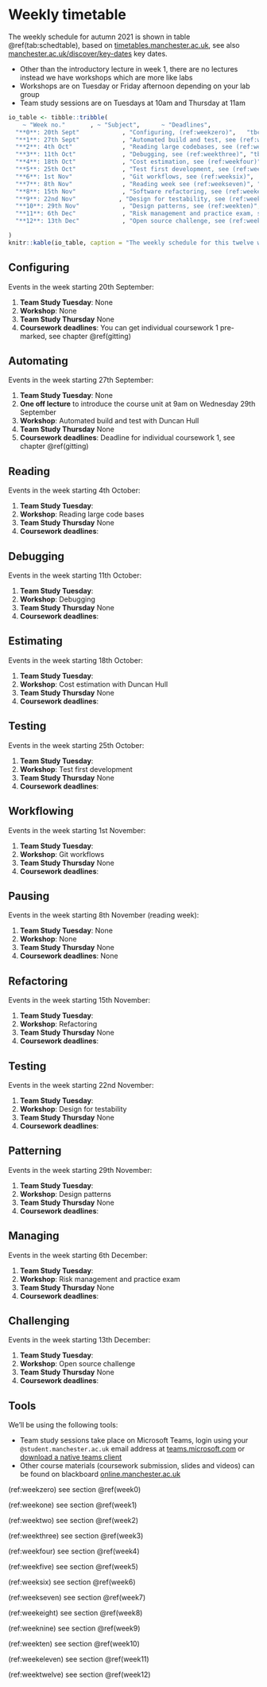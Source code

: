 # Weekly timetable {.unnumbered #timetabling}

The weekly schedule for autumn 2021 is shown in table \@ref(tab:schedtable), based on [timetables.manchester.ac.uk](https://timetables.manchester.ac.uk/), see also [manchester.ac.uk/discover/key-dates](https://www.manchester.ac.uk/discover/key-dates/) key dates.

* Other than the introductory lecture in week 1, there are no lectures instead we have workshops which are more like labs
* Workshops are on Tuesday or Friday afternoon depending on your lab group
* Team study sessions are on Tuesdays at 10am and Thursday at 11am


```r
io_table <- tibble::tribble(
    ~ "Week no."       , ~ "Subject",      ~ "Deadlines",
  "**0**: 20th Sept"            , "Configuring, (ref:weekzero)",   "tbc",  
  "**1**: 27th Sept"            , "Automated build and test, see (ref:weekone)",  "tbc",
  "**2**: 4th Oct"              , "Reading large codebases, see (ref:weektwo)",  "tbc",
  "**3**: 11th Oct"             , "Debugging, see (ref:weekthree)", "tbc",
  "**4**: 18th Oct"             , "Cost estimation, see (ref:weekfour)",  "tbc",
  "**5**: 25th Oct"             , "Test first development, see (ref:weekfive)", "tbc",
  "**6**: 1st Nov"              , "Git workflows, see (ref:weeksix)",  "tbc",
  "**7**: 8th Nov"              , "Reading week see (ref:weekseven)", "tbc",
  "**8**: 15th Nov"             , "Software refactoring, see (ref:weekeight)", "tbc",
  "**9**: 22nd Nov"            , "Design for testability, see (ref:weeknine)", "tbc",
  "**10**: 29th Nov"            , "Design patterns, see (ref:weekten)", "tbc",
  "**11**: 6th Dec"             , "Risk management and practice exam, see (ref:weekeleven)", "tbc",
  "**12**: 13th Dec"            , "Open source challenge, see (ref:weekeight)", "tbc",

)
knitr::kable(io_table, caption = "The weekly schedule for this twelve week course, please note we are using the week numbering from the [timetables.manchester.ac.uk](https://timetables.manchester.ac.uk/) where week zero is welcome week, and week one is the first teaching week", booktabs = TRUE)
```

## Configuring {#week0}

Events in the week starting 20th September:

1. **Team Study Tuesday**: None
1. **Workshop**: None
1. **Team Study Thursday** None
1. **Coursework deadlines**: You can get individual coursework 1 pre-marked, see chapter \@ref(gitting)


## Automating {#week1}

Events in the week starting 27th September:

1. **Team Study Tuesday**: None
1. **One off lecture** to introduce the course unit at 9am on Wednesday 29th September
1. **Workshop**: Automated build and test with Duncan Hull
1. **Team Study Thursday** None
1. **Coursework deadlines**: Deadline for individual coursework 1, see chapter \@ref(gitting)


## Reading {#week2}
Events in the week starting 4th October:

1. **Team Study Tuesday**:
1. **Workshop**: Reading large code bases
1. **Team Study Thursday** None
1. **Coursework deadlines**:

## Debugging {#week3}
Events in the week starting 11th October:

1. **Team Study Tuesday**:
1. **Workshop**: Debugging
1. **Team Study Thursday** None
1. **Coursework deadlines**:


## Estimating {#week4}
Events in the week starting 18th October:

1. **Team Study Tuesday**:
1. **Workshop**: Cost estimation with Duncan Hull
1. **Team Study Thursday** None
1. **Coursework deadlines**:


## Testing {#week5}
Events in the week starting 25th October:

1. **Team Study Tuesday**:
1. **Workshop**: Test first development
1. **Team Study Thursday** None
1. **Coursework deadlines**:


## Workflowing {#week6}
Events in the week starting 1st November:

1. **Team Study Tuesday**:
1. **Workshop**: Git workflows
1. **Team Study Thursday** None
1. **Coursework deadlines**:


## Pausing {#week7}
Events in the week starting 8th November (reading week):

1. **Team Study Tuesday**: None
1. **Workshop**: None
1. **Team Study Thursday** None
1. **Coursework deadlines**: None


## Refactoring {#week8}
Events in the week starting 15th November:

1. **Team Study Tuesday**:
1. **Workshop**: Refactoring
1. **Team Study Thursday** None
1. **Coursework deadlines**:


## Testing {#week9}
Events in the week starting 22nd November:

1. **Team Study Tuesday**:
1. **Workshop**: Design for testability
1. **Team Study Thursday** None
1. **Coursework deadlines**:


## Patterning {#week10}
Events in the week starting 29th November:

1. **Team Study Tuesday**:
1. **Workshop**: Design patterns
1. **Team Study Thursday** None
1. **Coursework deadlines**:



## Managing {#week11}
Events in the week starting 6th December:

1. **Team Study Tuesday**:
1. **Workshop**: Risk management and practice exam
1. **Team Study Thursday** None
1. **Coursework deadlines**:



## Challenging {#week12}
Events in the week starting 13th December:

1. **Team Study Tuesday**:
1. **Workshop**: Open source challenge
1. **Team Study Thursday** None
1. **Coursework deadlines**:




## Tools {#tooling}

We'll be using the following tools:

* Team study sessions take place on Microsoft Teams, login using your `@student.manchester.ac.uk` email address at [teams.microsoft.com](https://teams.microsoft.com/) or [download a native teams client](https://www.microsoft.com/en-gb/microsoft-teams/download-app)
* Other course materials (coursework submission, slides and videos) can be found on blackboard [online.manchester.ac.uk](https://online.manchester.ac.uk/)

<!--hacky way to get chapter references in tables-->


(ref:weekzero) see section \@ref(week0)  

(ref:weekone) see section \@ref(week1)  

(ref:weektwo) see section \@ref(week2)  

(ref:weekthree) see section \@ref(week3)  

(ref:weekfour) see section \@ref(week4)  

(ref:weekfive) see section \@ref(week5)  

(ref:weeksix) see section \@ref(week6)  

(ref:weekseven) see section \@ref(week7)  

(ref:weekeight) see section \@ref(week8)  

(ref:weeknine) see section \@ref(week9)  

(ref:weekten) see section \@ref(week10)  

(ref:weekeleven) see section \@ref(week11)  

(ref:weektwelve) see section \@ref(week12)  

